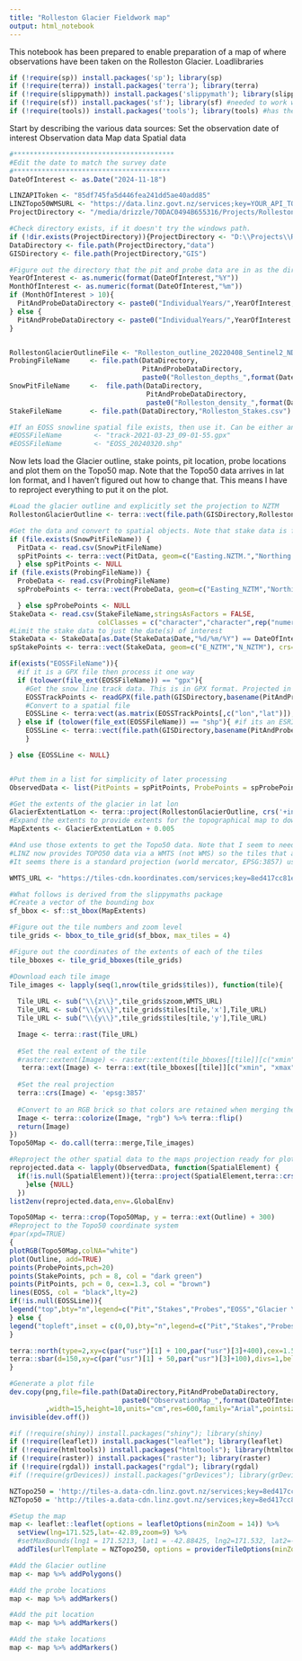```yaml
---
title: "Rolleston Glacier Fieldwork map"
output: html_notebook
---
```


This notebook has been prepared to enable preparation of a map of where observations have been taken on the Rolleston Glacier.
Loadlibraries
```r
if (!require(sp)) install.packages('sp'); library(sp)
if (!require(terra)) install.packages('terra'); library(terra)
if (!require(slippymath)) install.packages('slippymath'); library(slippymath) #needed to figure out wmts tiles
if (!require(sf)) install.packages('sf'); library(sf) #needed to work with slippymath
if (!require(tools)) install.packages('tools'); library(tools) #has the very useful file_ext() function
```


Start by describing the various data sources:
Set the observation date of interest
Observation data
Map data
Spatial data
```r
#****************************************
#Edit the date to match the survey date
#***************************************
DateOfInterest <- as.Date("2024-11-18")

LINZAPIToken <- "85df745fa5d446fea241dd5ae40add85"
LINZTopo50WMSURL <- "https://data.linz.govt.nz/services;key=YOUR_API_TOKEN/wms?service=WMS&version=1.1.1&request=GetMap&layers=layer-50767&format=image/png&width=364&height=400&bbox=LonMin,LatMin,LonMax,LatMax"
ProjectDirectory <- "/media/drizzle/70DAC0494B655316/Projects/Rolleston Glacier/RollMassBal"

#Check directory exists, if it doesn't try the windows path.
if (!dir.exists(ProjectDirectory)){ProjectDirectory <- "D:\\Projects\\Rolleston Glacier\\RollMassBal"}
DataDirectory <- file.path(ProjectDirectory,"data")
GISDirectory <- file.path(ProjectDirectory,"GIS")

#Figure out the directory that the pit and probe data are in as the directory naming convention is based on the mass balance year range.
YearOfInterest <- as.numeric(format(DateOfInterest,"%Y"))
MonthOfInterest <- as.numeric(format(DateOfInterest,"%m"))
if (MonthOfInterest > 10){
  PitAndProbeDataDirectory <- paste0("IndividualYears/",YearOfInterest,"-",YearOfInterest + 1)
} else {
  PitAndProbeDataDirectory <- paste0("IndividualYears/",YearOfInterest - 1,"-",YearOfInterest)
}


RollestonGlacierOutlineFile <- "Rolleston_outline_20220408_Sentinel2_NDSI.shp"
ProbingFileName     <- file.path(DataDirectory,
                                 PitAndProbeDataDirectory,
                                 paste0("Rolleston_depths_",format(DateOfInterest,"%Y%m%d"),".csv"))
SnowPitFileName     <-  file.path(DataDirectory,
                                  PitAndProbeDataDirectory,
                                  paste0("Rolleston_density_",format(DateOfInterest,"%Y%m%d"),".csv"))
StakeFileName       <- file.path(DataDirectory,"Rolleston_Stakes.csv")

#If an EOSS snowline spatial file exists, then use it. Can be either an ESRI shapefile or a GPX file which the MapToaster iphone app can produce.
#EOSSFileName        <- "track-2021-03-23_09-01-55.gpx"
#EOSSFileName        <- "EOSS_20240320.shp"
```

Now lets load the Glacier outline, stake points, pit location, probe locations and plot them on the Topo50 map.
Note that the Topo50 data arrives in lat lon format, and I haven't figured out how to change that. This means I have to reproject everything to put it on the plot.
```r
#Load the glacier outline and explicitly set the projection to NZTM
RollestonGlacierOutline <- terra::vect(file.path(GISDirectory,RollestonGlacierOutlineFile)) %>% terra::project(y="epsg:2193")

#Get the data and convert to spatial objects. Note that stake data is for all years, so is in a different directory
if (file.exists(SnowPitFileName)) {
  PitData <- read.csv(SnowPitFileName)
  spPitPoints <- terra::vect(PitData, geom=c("Easting.NZTM.","Northing.NZTM."), crs="epsg:2193")
  } else spPitPoints <- NULL
if (file.exists(ProbingFileName)) {
  ProbeData <- read.csv(ProbingFileName)
  spProbePoints <- terra::vect(ProbeData, geom=c("Easting_NZTM","Northing_NZTM"), crs="epsg:2193")

  } else spProbePoints <- NULL
StakeData <- read.csv(StakeFileName,stringsAsFactors = FALSE,
                      colClasses = c("character","character",rep("numeric",5),"character"))
#Limit the stake data to just the date(s) of interest
StakeData <- StakeData[as.Date(StakeData$Date,"%d/%m/%Y") == DateOfInterest,]
spStakePoints <- terra::vect(StakeData, geom=c("E_NZTM","N_NZTM"), crs="epsg:2193")

if(exists("EOSSFileName")){
  #if it is a GPX file then process it one way
  if (tolower(file_ext(EOSSFileName)) == "gpx"){
    #Get the snow line track data. This is in GPX format. Projected in WGS84
    EOSSTrackPoints <- readGPX(file.path(GISDirectory,basename(PitAndProbeDataDirectory),EOSSFileName))[["tracks"]][[1]][[1]]
    #Convert to a spatial file
    EOSSLine <- terra:vect(as.matrix(EOSSTrackPoints[,c("lon","lat")]), type="lines",crs="epsg:4326")
  } else if (tolower(file_ext(EOSSFileName)) == "shp"){ #if its an ESRI shapefile, process accordingly
    EOSSLine <- terra::vect(file.path(GISDirectory,basename(PitAndProbeDataDirectory),EOSSFileName)) 
    }

} else {EOSSLine <- NULL}


#Put them in a list for simplicity of later processing
ObservedData <- list(PitPoints = spPitPoints, ProbePoints = spProbePoints, StakePoints = spStakePoints, Outline = RollestonGlacierOutline, EOSS = EOSSLine)

#Get the extents of the glacier in lat lon
GlacierExtentLatLon <- terra::project(RollestonGlacierOutline, crs('+init=epsg:4326')) %>% terra::ext()
#Expand the extents to provide extents for the topographical map to download
MapExtents <- GlacierExtentLatLon + 0.005

#And use those extents to get the Topo50 data. Note that I seem to need to download the data first, then load it into R.
#LINZ now provides TOPO50 data via a WMTS (not WMS) so the tiles that are wanted needed to be figured out before they are requested. 
#It seems there is a standard projection (world mercator, EPSG:3857) used for WMTS

WMTS_URL <- "https://tiles-cdn.koordinates.com/services;key=8ed417cc81ea45a0b92d597307229b80/tiles/v4/layer=50767/EPSG:3857/{z}/{x}/{y}.png"

#What follows is derived from the slippymaths package
#Create a vector of the bounding box
sf_bbox <- sf::st_bbox(MapExtents)

#Figure out the tile numbers and zoom level
tile_grids <- bbox_to_tile_grid(sf_bbox, max_tiles = 4)

#Figure out the coordinates of the extents of each of the tiles
tile_bboxes <- tile_grid_bboxes(tile_grids)

#Download each tile image
Tile_images <- lapply(seq(1,nrow(tile_grids$tiles)), function(tile){
  
  Tile_URL <- sub("\\{z\\}",tile_grids$zoom,WMTS_URL)
  Tile_URL <- sub("\\{x\\}",tile_grids$tiles[tile,'x'],Tile_URL)
  Tile_URL <- sub("\\{y\\}",tile_grids$tiles[tile,'y'],Tile_URL)

  Image <- terra::rast(Tile_URL)
  
  #Set the real extent of the tile
  #raster::extent(Image) <- raster::extent(tile_bboxes[[tile]][c("xmin", "xmax", "ymin", "ymax")])
   terra::ext(Image) <- terra::ext(tile_bboxes[[tile]][c("xmin", "xmax", "ymin", "ymax")])
  
  #Set the real projection
  terra::crs(Image) <- 'epsg:3857'
  
  #Convert to an RGB brick so that colors are retained when merging them later
  Image <- terra::colorize(Image, "rgb") %>% terra::flip()
  return(Image)
})
Topo50Map <- do.call(terra::merge,Tile_images)

#Reproject the other spatial data to the maps projection ready for plotting
reprojected.data <- lapply(ObservedData, function(SpatialElement) {
  if(!is.null(SpatialElement)){terra::project(SpatialElement,terra::crs(Topo50Map))
    }else {NULL}
  })
list2env(reprojected.data,env=.GlobalEnv)

Topo50Map <- terra::crop(Topo50Map, y = terra::ext(Outline) + 300)
#Reproject to the Topo50 coordinate system
#par(xpd=TRUE)
{
plotRGB(Topo50Map,colNA="white")
plot(Outline, add=TRUE)
points(ProbePoints,pch=20)
points(StakePoints, pch = 8, col = "dark green")
points(PitPoints, pch = 0, cex=1.3, col = "brown")
lines(EOSS, col = "black",lty=2)
if(!is.null(EOSSLine)){
legend("top",bty="n",legend=c("Pit","Stakes","Probes","EOSS","Glacier \nOutline"),pch=c(0,8,20,NA,NA),pt.cex=c(1.3,1,1,NA,NA),merge=TRUE,lty=c(-1,-1,-1,2,1),xpd=TRUE)
} else {
legend("topleft",inset = c(0,0),bty="n",legend=c("Pit","Stakes","Probes","Glacier \nOutline"),pch=c(0,8,20,NA),pt.cex=c(1.3,1,1,NA),merge=TRUE,lty=c(-1,-1,-1,1),col=c("brown","dark green","black","black"),xpd=TRUE)
}

terra::north(type=2,xy=c(par("usr")[1] + 100,par("usr")[3]+400),cex=1.5)
terra::sbar(d=150,xy=c(par("usr")[1] + 50,par("usr")[3]+100),divs=1,below="metres",adj=c(0.5,-1.5),labels=c("0","","150"),ticks=TRUE,xpd=TRUE)
}

#Generate a plot file
dev.copy(png,file=file.path(DataDirectory,PitAndProbeDataDirectory,
                            paste0("ObservationMap_",format(DateOfInterest,"%Y%m%d"),".png"))
         ,width=15,height=10,units="cm",res=600,family="Arial",pointsize=6)
invisible(dev.off())
```


```r
#if (!require(shiny)) install.packages("shiny"); library(shiny)
if (!require(leaflet)) install.packages("leaflet"); library(leaflet)
if (!require(htmltools)) install.packages("htmltools"); library(htmltools)
if (!require(raster)) install.packages("raster"); library(raster)
if (!require(rgdal)) install.packages("rgdal"); library(rgdal)
#if (!require(grDevices)) install.packages("grDevices"); library(grDevices)

NZTopo250 = 'http://tiles-a.data-cdn.linz.govt.nz/services;key=8ed417cc81ea45a0b92d597307229b80/tiles/v4/layer=52324/EPSG:3857/{z}/{x}/{y}.png'
NZTopo50 = 'http://tiles-a.data-cdn.linz.govt.nz/services;key=8ed417cc81ea45a0b92d597307229b80/tiles/v4/layer=52343/EPSG:3857/{z}/{x}/{y}.png'

#Setup the map
map <- leaflet::leaflet(options = leafletOptions(minZoom = 14)) %>% 
  setView(lng=171.525,lat=-42.89,zoom=9) %>%
  #setMaxBounds(lng1 = 171.5213, lat1 = -42.88425, lng2=171.532, lat2=-42.89375) %>% 
  addTiles(urlTemplate = NZTopo250, options = providerTileOptions(minZoom=2),attribution = "<a href=\"http://https://www.linz.govt.nz/\">LINZ</a>")

#Add the Glacier outline
map <- map %>% addPolygons()

#Add the probe locations
map <- map %>% addMarkers()

#Add the pit location
map <- map %>% addMarkers()

#Add the stake locations
map <- map %>% addMarkers()


  
```

